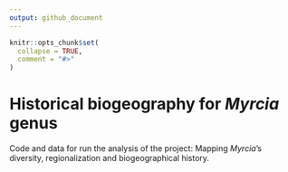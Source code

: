 ```yaml
---
output: github_document
---
```


<!-- README.md is generated from README.Rmd. Please edit that file -->

```r
knitr::opts_chunk$set(
  collapse = TRUE,
  comment = "#>"
)
```

# Historical biogeography for *Myrcia* genus

<!-- badges: start -->
<!-- badges: end -->

Code and data for run the analysis of the project:
Mapping *Myrcia*'s diversity, regionalization and biogeographical history. 


